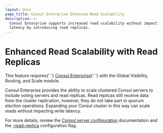 ```yaml
---
layout: docs
page_title: Consul Enterprise Enhanced Read Scalability
description: >-
  Consul Enterprise supports increased read scalability without impacting write
  latency by introducing read replicas.
---
```


# Enhanced Read Scalability with Read Replicas

<EnterpriseAlert>
  This feature requires{' '}
  <a href="https://www.hashicorp.com/products/consul/">Consul Enterprise</a>{' '}
  with the Global Visibility, Routing, and Scale module.
</EnterpriseAlert>

Consul Enterprise provides the ability to scale clustered Consul servers
to include voting servers and read replicas. Read replicas still receive data from the cluster replication,
however, they do not take part in quorum election operations. Expanding your Consul cluster in this way can scale
reads without impacting write latency.

For more details, review the [Consul server configuration](/docs/agent/config)
documentation and the [-read-replica](/docs/agent/config/agent-config-cli#_read_replica)
configuration flag.
